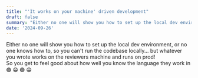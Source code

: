 ```yaml
---
title: "'It works on your machine' driven development"
draft: false
summary: "Either no one will show you how to set up the local dev environment, or no one knows how to, so you can't run the codebase locally... but whatever you wrote works on the reviewers machine and runs on prod!"
date: '2024-09-26'
---
```


Either no one will show you how to set up the local dev environment, or no one knows how to, so you can't run the codebase locally... but whatever you wrote works on the reviewers machine and runs on prod! 
<br/>
So you get to feel good about how well you know the language they work in 🟢 😁 🟢 😁